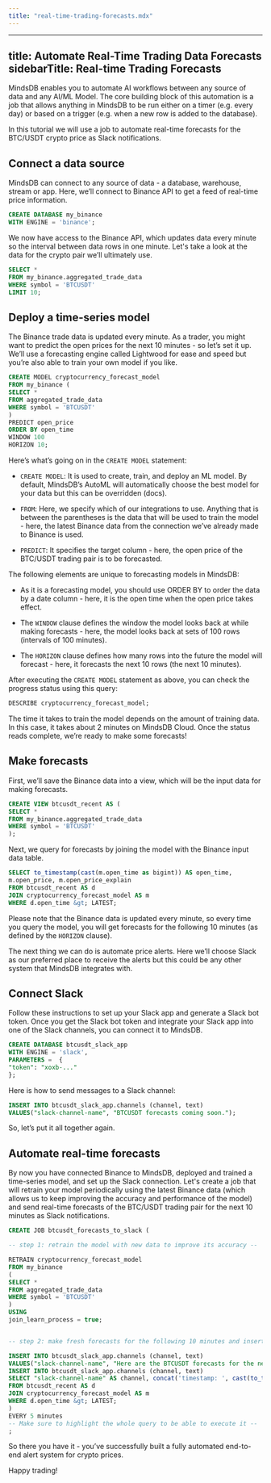 ```yaml
---
title: "real-time-trading-forecasts.mdx"
---
```


---
title: Automate Real-Time Trading Data Forecasts
sidebarTitle: Real-time Trading Forecasts
---

MindsDB enables you to automate AI workflows between any source of data and any AI/ML Model. The core building block of this automation is a job that allows anything in MindsDB to be run either on a timer (e.g. every day) or based on a trigger (e.g. when a new row is added to the database).

In this tutorial we will use a job to automate real-time forecasts for the BTC/USDT crypto price as Slack notifications.

## Connect a data source

MindsDB can connect to any source of data - a database, warehouse, stream or app. Here, we’ll connect to Binance API to get a feed of real-time price information.

```sql
CREATE DATABASE my_binance
WITH ENGINE = 'binance';
```

We now have access to the Binance API, which updates data every minute so the interval between data rows in one minute. Let's take a look at the data for the crypto pair we’ll ultimately use.

```sql
SELECT *
FROM my_binance.aggregated_trade_data
WHERE symbol = 'BTCUSDT'
LIMIT 10;
```

## Deploy a time-series model

The Binance trade data is updated every minute. As a trader, you might want to predict the open prices for the next 10 minutes - so let’s set it up. We’ll use a forecasting engine called Lightwood for ease and speed but you’re also able to train your own model if you like.

```sql
CREATE MODEL cryptocurrency_forecast_model
FROM my_binance (
SELECT *
FROM aggregated_trade_data
WHERE symbol = 'BTCUSDT'
)
PREDICT open_price
ORDER BY open_time
WINDOW 100
HORIZON 10;
```

Here’s what’s going on in the `CREATE MODEL` statement:

- `CREATE MODEL`: It is used to create, train, and deploy an ML model. By default, MindsDB’s AutoML will automatically choose the best model for your data but this can be overridden (docs).

- `FROM`: Here, we specify which of our integrations to use. Anything that is between the parentheses is the data that will be used to train the model - here, the latest Binance data from the connection we’ve already made to Binance is used.

- `PREDICT`: It specifies the target column - here, the open price of the BTC/USDT trading pair is to be forecasted.

The following elements are unique to forecasting models in MindsDB:

- As it is a forecasting model, you should use ORDER BY to order the data by a date column - here, it is the open time when the open price takes effect.

- The `WINDOW` clause defines the window the model looks back at while making forecasts - here, the model looks back at sets of 100 rows (intervals of 100 minutes).

- The `HORIZON` clause defines how many rows into the future the model will forecast - here, it forecasts the next 10 rows (the next 10 minutes).

After executing the `CREATE MODEL` statement as above, you can check the progress status using this query:

```sql
DESCRIBE cryptocurrency_forecast_model;
```

The time it takes to train the model depends on the amount of training data. In this case, it takes about 2 minutes on MindsDB Cloud. Once the status reads complete, we’re ready to make some forecasts!

## Make forecasts

First, we’ll save the Binance data into a view, which will be the input data for making forecasts.

```sql
CREATE VIEW btcusdt_recent AS (
SELECT *
FROM my_binance.aggregated_trade_data
WHERE symbol = 'BTCUSDT'
);
```

Next, we query for forecasts by joining the model with the Binance input data table.

```sql
SELECT to_timestamp(cast(m.open_time as bigint)) AS open_time,
m.open_price, m.open_price_explain
FROM btcusdt_recent AS d
JOIN cryptocurrency_forecast_model AS m
WHERE d.open_time &gt; LATEST;
```

Please note that the Binance data is updated every minute, so every time you query the model, you will get forecasts for the following 10 minutes (as defined by the `HORIZON` clause).

The next thing we can do is automate price alerts. Here we’ll choose Slack as our preferred place to receive the alerts but this could be any other system that MindsDB integrates with.

## Connect Slack

Follow these instructions to set up your Slack app and generate a Slack bot token. Once you get the Slack bot token and integrate your Slack app into one of the Slack channels, you can connect it to MindsDB.

```sql
CREATE DATABASE btcusdt_slack_app
WITH ENGINE = 'slack',
PARAMETERS =  {
"token": "xoxb-..."
};
```

Here is how to send messages to a Slack channel:

```sql
INSERT INTO btcusdt_slack_app.channels (channel, text)
VALUES("slack-channel-name", "BTCUSDT forecasts coming soon.");
```

So, let’s put it all together again.

## Automate real-time forecasts

By now you have connected Binance to MindsDB, deployed and trained a time-series model, and set up the Slack connection. Let's create a job that will retrain your model periodically using the latest Binance data (which allows us to keep improving the accuracy and performance of the model) and send real-time forecasts of the BTC/USDT trading pair for the next 10 minutes as Slack notifications.

```sql
CREATE JOB btcusdt_forecasts_to_slack (

-- step 1: retrain the model with new data to improve its accuracy --

RETRAIN cryptocurrency_forecast_model
FROM my_binance
(
SELECT *
FROM aggregated_trade_data
WHERE symbol = 'BTCUSDT'
)
USING
join_learn_process = true;


-- step 2: make fresh forecasts for the following 10 minutes and insert it into slack --

INSERT INTO btcusdt_slack_app.channels (channel, text)
VALUES("slack-channel-name", "Here are the BTCUSDT forecasts for the next 10 minutes:");
INSERT INTO btcusdt_slack_app.channels (channel, text)
SELECT "slack-channel-name" AS channel, concat('timestamp: ', cast(to_timestamp(cast(m.open_time as bigint)) as string), ' -&gt; open price: ', m.open_price) AS text
FROM btcusdt_recent AS d
JOIN cryptocurrency_forecast_model AS m
WHERE d.open_time &gt; LATEST;
)
EVERY 5 minutes
-- Make sure to highlight the whole query to be able to execute it --
;
```

So there you have it - you’ve successfully built a fully automated end-to-end alert system for crypto prices.

Happy trading!
